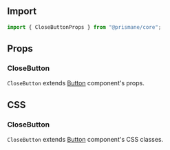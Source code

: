 ## Import

```js
import { CloseButtonProps } from "@prismane/core";
```

## Props

### CloseButton

`CloseButton` extends [Button](/docs/components-api/button-api) component's props.

## CSS

### CloseButton

`CloseButton` extends [Button](/docs/components-api/button-api) component's CSS classes.
